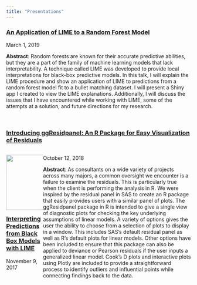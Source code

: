 ```yaml
---
title: "Presentations"
---
```


<style>
#left {
  left:-8.33%;
  text-align: left;
  float: left;
  width:20%;
  z-index:-10;
}

#right {
  left:31.25%;
  top: 75px;
  float: right;
  text-align: left;
  z-index:-10;
  width:80%;
}
</style>

### [An Application of LIME to a Random Forest Model](https://raw.githubusercontent.com/goodekat/presentations/master/graphics%20group/03-applying_lime_to_random_forest/An%20Application%20of%20LIME%20to%20a%20Random%20Forest.Rmd)

March 1, 2019

**Abstract**: Random forests are known for their accurate predictive abilities, but they are a part of the family of machine learning models that lack interpretability. A technique called LIME was developed to provide local interpretations for black-box predictive models. In this talk, I will explain the LIME procedure and show an application of LIME to predictions from a random forest model fit to a bullet matching dataset. I will present a Shiny app I created to view the LIME explanations. Additionally, I will discuss the issues that I have encountered while working with LIME, some of the attempts at a solution, and future directions for my research.

<br>

### [Introducing ggResidpanel: An R Package for Easy Visualization of Residuals](https://github.com/goodekat/presentations/tree/master/graphics%20group/02-ggresidpanel)

<div id="left">
<img src="/images/ggresid.png" width = 150 />
</div>

<div id="right">
October 12, 2018

**Abstract**: As consultants on a wide variety of projects across many majors, a common oversight we encounter is a failure to examine the residuals. This is particularly true when the client is performing the analysis in R. We were inspired by the residual panel in SAS to create an R package that easily provides users with a similar panel of plots. The ggResidpanel package in R is intended to give a single view of diagnostic plots for checking the key underlying assumptions of linear models. A variety of options gives the user the ability to choose from a selection of plots to display in a window. This includes SAS’s default residual panel as well as R’s default plots for linear models. Other options have been included to ensure that this package can also be applied to deviance or Pearson residuals if the user inputs a generalized linear model. Cook’s D plots and interactive plots using Plotly are included to provide a straightforward process to identify outliers and influential points while connecting findings back to the data.
</div>

<br>
<br>

### [Interpreting Predictions from Black Box Models with LIME](https://github.com/goodekat/presentations/tree/master/graphics%20group/01-understanding_lime)

November 9, 2017
